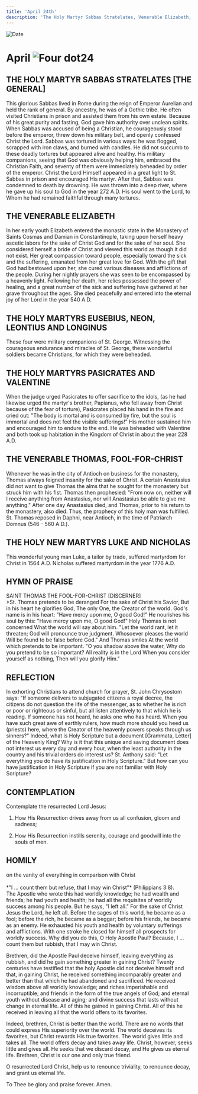 ```yaml
---
title: 'April 24th'
description: 'The Holy Martyr Sabbas Stratelates, Venerable Elizabeth, Holy Martyrs Eusebius, Neon, Leontius, and Longinus, Holy Martyrs Pasicrates and Valentine, Venerable Thomas, Fool-for-Christ, Holy New Martyrs Luke and Nicholas'
---
```


<RunningHead />
<Image src="/title-imprint.png" height={68} width={50} alt="Date" className="title-imprint"/>

# <div id="date">April <Image className="four-dot" src="/four-dot.png" height={15} width={15} alt="Four dot" />24</div>

## THE HOLY MARTYR SABBAS STRATELATES [THE GENERAL]

This glorious Sabbas lived in Rome during the reign of Emperor Aurelian and held the rank of general. By ancestry, he was of a Gothic tribe. He often visited Christians in prison and assisted them from his own estate. Because of his great purity and fasting, God gave him authority over unclean spirits. When Sabbas was accused of being a Christian, he courageously stood before the emperor, threw down his military belt, and openly confessed Christ the Lord. Sabbas was tortured in various ways: he was flogged, scrapped with iron claws, and burned with candles. He did not succumb to these deadly tortures but appeared alive and healthy. His military companions, seeing that God was obviously helping him, embraced the Christian Faith, and seventy of them were immediately beheaded by order of the emperor. Christ the Lord Himself appeared in a great light to St. Sabbas in prison and encouraged His martyr. After that, Sabbas was condemned to death by drowning. He was thrown into a deep river, where he gave up his soul to God in the year 272 A.D. His soul went to the Lord, to Whom he had remained faithful through many tortures.

## THE VENERABLE ELIZABETH

In her early youth Elizabeth entered the monastic state in the Monastery of Saints Cosmas and Damian in Constantinople, taking upon herself heavy ascetic labors for the sake of Christ God and for the sake of her soul. She considered herself a bride of Christ and viewed this world as though it did not exist. Her great compassion toward people, especially toward the sick and the suffering, emanated from her great love for God. With the gift that God had bestowed upon her, she cured various diseases and afflictions of the people. During her nightly prayers she was seen to be encompassed by a heavenly light. Following her death, her relics possessed the power of healing, and a great number of the sick and suffering have gathered at her grave throughout the ages. She died peacefully and entered into the eternal joy of her Lord in the year 540 A.D.

## THE HOLY MARTYRS EUSEBIUS, NEON, LEONTIUS AND LONGINUS

These four were military companions of St. George. Witnessing the courageous endurance and miracles of St. George, these wonderful soldiers became Christians, for which they were beheaded.

## THE HOLY MARTYRS PASICRATES AND VALENTINE

When the judge urged Pasicrates to offer sacrifice to the idols, (as he had likewise urged the martyr's brother, Papianus, who fell away from Christ because of the fear of torture), Pasicrates placed his hand in the fire and cried out: "The body is mortal and is consumed by fire, but the soul is immortal and does not feel the visible sufferings!" His mother sustained him and encouraged him to endure to the end. He was beheaded with Valentine and both took up habitation in the Kingdom of Christ in about the year 228 A.D.

## THE VENERABLE THOMAS, FOOL-FOR-CHRIST

Whenever he was in the city of Antioch on business for the monastery, Thomas always feigned insanity for the sake of Christ. A certain Anastasius did not want to give Thomas the alms that he sought for the monastery but struck him with his fist. Thomas then prophesied: "From now on, neither will I receive anything from Anastasius, nor will Anastasius be able to give me anything." After one day Anastasius died, and Thomas, prior to his return to the monastery, also died. Thus, the prophecy of this holy man was fulfilled. St. Thomas reposed in Daphni, near Antioch, in the time of Patriarch Domnus (546 - 560 A.D.).

## THE HOLY NEW MARTYRS LUKE AND NICHOLAS

This wonderful young man Luke, a tailor by trade, suffered martyrdom for Christ in 1564 A.D. Nicholas suffered martyrdom in the year 1776 A.D.


## HYMN OF PRAISE
<div style={{textAlign:'center', color:'crimson', fontWeight:'bold'}}>
SAINT THOMAS THE FOOL-FOR-CHRIST [DISCERNER]
</div>
>St. Thomas pretends to be deranged  
For the sake of Christ his Savior,  
But in his heart he glorifies God,  
The only One, the Creator of the world.  
God's name is in his heart:  
"Have mercy upon me, O good God!"  
He nourishes his soul by this:  
"Have mercy upon me, O good God!"  
Holy Thomas is not concerned  
What the world will say about him.  
"Let the world rant, let it threaten;  
God will pronounce true judgment.  
Whosoever pleases the world  
Will be found to be false before God."  
And Thomas smiles  
At the world which pretends to be important.  
"O you shadow above the water,  
Why do you pretend to be so important?  
All reality is in the Lord  
When you consider yourself as nothing,  
Then will you glorify Him."  


## REFLECTION

In exhorting Christians to attend church for prayer, St. John Chrysostom says: "If someone delivers to subjugated citizens a royal decree, the citizens do not question the life of the messenger, as to whether he is rich or poor or righteous or sinful, but all listen attentively to that which he is reading. If someone has not heard, he asks one who has heard. When you have such great awe of earthly rulers, how much more should you heed us (priests) here, where the Creator of the heavenly powers speaks through us sinners?" Indeed, what is Holy Scripture but a document [Grammata, Letter] of the Heavenly King? Why is it that this unique and saving document does not interest us every day and every hour, when the least authority in the country and his trivial orders do interest us? St. Anthony said: "Let everything you do have its justification in Holy Scripture." But how can you have justification in Holy Scripture if you are not familiar with Holy Scripture?


## CONTEMPLATION

Contemplate the resurrected Lord Jesus:

1. How His Resurrection drives away from us all confusion, gloom and sadness;

2. How His Resurrection instills serenity, courage and goodwill into the souls of men.


## HOMILY
<div style={{textAlign:'center', color:'crimson', fontWeight:'bold'}}>
on the vanity of everything in comparison with Christ
</div><br />
<div style={{textAlign:'right'}}>
*"I ... count them but refuse, that I may win Christ"* (Philippians 3:8).
</div>
The Apostle who wrote this had worldly knowledge; he had wealth and friends; he had youth and health; he had all the requisites of worldly success among his people. But he says, "I left all." For the sake of Christ Jesus the Lord, he left all. Before the sages of this world, he became as a fool; before the rich, he became as a beggar; before his friends, he became as an enemy. He exhausted his youth and health by voluntary sufferings and afflictions. With one stroke he closed for himself all prospects for worldly success. Why did you do this, O Holy Apostle Paul? Because, I ... count them but rubbish, that I may win Christ.

Brethren, did the Apostle Paul deceive himself, leaving everything as rubbish, and did he gain something greater in gaining Christ? Twenty centuries have testified that the holy Apostle did not deceive himself and that, in gaining Christ, he received something incomparably greater and better than that which he had abandoned and sacrificed. He received wisdom above all worldly knowledge; and riches imperishable and incorruptible; and friends in the form of the true angels of God; and eternal youth without disease and aging; and divine success that lasts without change in eternal life. All of this he gained in gaining Christ. All of this he received in leaving all that the world offers to its favorites.

Indeed, brethren, Christ is better than the world. There are no words that could express His superiority over the world. The world deceives its favorites, but Christ rewards His true favorites. The world gives little and takes all. The world offers decay and takes away life. Christ, however, seeks little and gives all. He seeks that we discard decay, and He gives us eternal life. Brethren, Christ is our one and only true friend.

O resurrected Lord Christ, help us to renounce triviality, to renounce decay, and grant us eternal life.

To Thee be glory and praise forever. Amen.